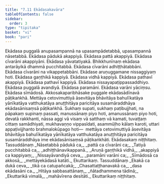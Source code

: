 ```yaml
---
title: "7.11 Ekādasakavāra"
tableOfContents: false
sidebar:
  order: 3
type: "tipitaka"
basket: "vi"
book: "pari"
---
```



<DynamicBreadcrumb />

<Division number="331" book="pari">

<Paragraph number="1583" book="pari">
Ekādasa puggalā anupasampannā na upasampādetabbā, upasampannā nāsetabbā. Ekādasa pādukā akappiyā. Ekādasa pattā akappiyā. Ekādasa cīvarāni akappiyāni. Ekādasa yāvatatiyakā. Bhikkhunīnaṃ ekādasa antarāyikā dhammā pucchitabbā. Ekādasa cīvarāni adhiṭṭhātabbāni. Ekādasa cīvarāni na vikappetabbāni. Ekādase aruṇuggamane nissaggiyaṃ hoti. Ekādasa gaṇṭhikā kappiyā. Ekādasa vidhā kappiyā. Ekādasa pathavī akappiyā. Ekādasa pathavī kappiyā. Ekādasa nissayapaṭippassaddhiyo. Ekādasa puggalā avandiyā. Ekādasa paramāni. Ekādasa varāni yāciṃsu. Ekādasa sīmādosā. Akkosakaparibhāsake puggale ekādasādīnavā pāṭikaṅkhā. Mettāya cetovimuttiyā āsevitāya bhāvitāya bahulīkatāya yānīkatāya vatthukatāya anuṭṭhitāya paricitāya susamāraddhāya ekādasānisaṃsā pāṭikaṅkhā. Sukhaṃ supati, sukhaṃ paṭibujjhati, na pāpakaṃ supinaṃ passati, manussānaṃ piyo hoti, amanussānaṃ piyo hoti, devatā rakkhanti, nāssa aggi vā visaṃ vā satthaṃ vā kamati, tuvaṭṭaṃ cittaṃ samādhiyati, mukhavaṇṇo vippasīdati, asammūḷho kālaṃ karoti, uttari appaṭivijjhanto brahmalokūpago hoti—  mettāya cetovimuttiyā āsevitāya bhāvitāya bahulīkatāya yānīkatāya vatthukatāya anuṭṭhitāya paricitāya susamāraddhāya ime ekādasānisaṃsā pāṭikaṅkhāti.

</Paragraph>
</Division>

<Paragraph number="1584" type="center" book="pari">
Ekādasakaṃ niṭṭhitaṃ.



</Paragraph>

<Paragraph number="1585" type="center" book="pari">
Tassuddānaṃ


</Paragraph>

<Paragraph number="1586" type="verses" book="pari">
_Nāsetabbā pādukā ca,_  
_pattā ca cīvarāni ca;_  
_Tatiyā pucchitabbā ca,_  
_adhiṭṭhānavikappanā._  

</Paragraph>

<Paragraph number="1587" type="verses" book="pari">
_Aruṇā gaṇṭhikā vidhā,_  
_akappiyā ca kappiyaṃ;_  
_Nissayāvandiyā ceva,_  
_paramāni varāni ca;_  
_Sīmādosā ca akkosā,_  
_mettāyekādasā katāti._  


</Paragraph>

<Paragraph number="1588" type="center" book="pari">
Ekuttarikaṃ.



</Paragraph>

<Paragraph number="1589" type="center" book="pari">
Tassuddānaṃ


</Paragraph>

<Paragraph number="1590" type="verses" book="pari">
_Ekakā ca dukā ceva,_  
_tikā ca catupañcakā;_  
_Chasattaṭṭhanavakā ca,_  
_dasa ekādasāni ca._  

</Paragraph>

<Paragraph number="1591" type="verses" book="pari">
_Hitāya sabbasattānaṃ,_  
_ñātadhammena tādinā;_  
_Ekuttarikā vimalā,_  
_mahāvīrena desitāti._  


</Paragraph>

<Paragraph number="1592" type="center" book="pari">
Ekuttarikaṃ niṭṭhitaṃ.
</Paragraph>